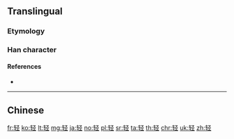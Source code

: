 {{character info/new}}
{{also|輕}}
==Translingual==
{{Han simplified forms|輕|軽|轻}}

===Etymology===
{{Han simp|輕|f=車|t=车|f2=巠|t2=𢀖}}

===Han character===
{{Han char|rn=159|rad=车|as=05|sn=9|four=|canj=KQNOM|ids=⿰车𢀖}}

====References====
* {{Han ref|kx=1250.241|hdz=53526.010|uh=8F7B|ud=36731}}

----

==Chinese==
{{zh-see|輕}}

[[fr:轻]]
[[ko:轻]]
[[lt:轻]]
[[mg:轻]]
[[ja:轻]]
[[no:轻]]
[[pl:轻]]
[[sr:轻]]
[[ta:轻]]
[[th:轻]]
[[chr:轻]]
[[uk:轻]]
[[zh:轻]]